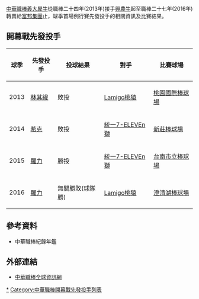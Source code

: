 [[中華職棒|中華職棒]][[義大犀牛|義大犀牛]]從職棒二十四年(2013年)接手[[興農牛|興農牛]]起至職棒二十七年(2016年)轉賣給[[富邦集團|富邦集團]]止，球季首場例行賽先發投手的相關資訊及比賽結果。

== 開幕戰先發投手 ==
{| class="wikitable"  
 |- bgcolor="#efefef"
!球季!!先發投手!!投球結果!!對手!!比賽球場
|-
|2013||[[林其緯|林其緯]]|| 敗投 ||[[Lamigo桃猿|Lamigo桃猿]]||[[桃園國際棒球場|桃園國際棒球場]]
|-
|2014||[[希克A.S|希克]]|| 敗投 ||[[統一7-ELEVEn獅|統一7-ELEVEn獅]]||[[新莊棒球場|新莊棒球場]]
|-
|2015||[[羅力M.L|羅力]]|| 勝投 ||[[統一7-ELEVEn獅|統一7-ELEVEn獅]]||[[台南市立棒球場|台南市立棒球場]]
|-
|2016||[[羅力M.L|羅力]]|| 無關勝敗(球隊勝) ||[[Lamigo桃猿|Lamigo桃猿]]||[[澄清湖棒球場|澄清湖棒球場]]
|}

== 參考資料 ==
*中華職棒紀錄年鑑

== 外部連結 ==
{{台灣棒球維基館|義大犀牛}}
* {{zh-tw}}[http://www.cpbl.com.tw/ 中華職棒全球資訊網] {{Wayback|url=http://www.cpbl.com.tw/ |date=20180816172838 }}

{{中華職棒各隊開幕戰先發投手}}
{{義大犀牛}}

[[Category:義大犀牛|*]]
[[Category:中華職棒開幕戰先發投手列表|Category:中華職棒開幕戰先發投手列表]]